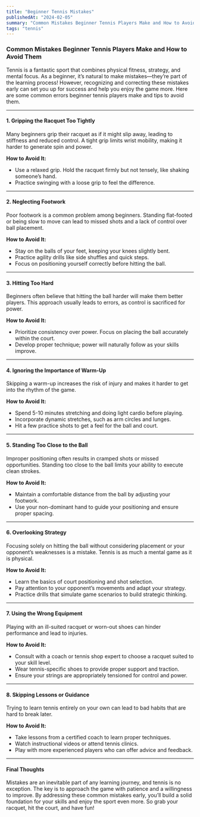 ```yaml
---
title: "Beginner Tennis Mistakes"
publishedAt: "2024-02-05"
summary: "Common Mistakes Beginner Tennis Players Make and How to Avoid Them"
tags: "tennis"
---
```


### Common Mistakes Beginner Tennis Players Make and How to Avoid Them

Tennis is a fantastic sport that combines physical fitness, strategy, and mental focus. As a beginner, it’s natural to make mistakes—they’re part of the learning process! However, recognizing and correcting these mistakes early can set you up for success and help you enjoy the game more. Here are some common errors beginner tennis players make and tips to avoid them.

---

#### 1. **Gripping the Racquet Too Tightly**

Many beginners grip their racquet as if it might slip away, leading to stiffness and reduced control. A tight grip limits wrist mobility, making it harder to generate spin and power.

**How to Avoid It:**
- Use a relaxed grip. Hold the racquet firmly but not tensely, like shaking someone’s hand.
- Practice swinging with a loose grip to feel the difference.

---

#### 2. **Neglecting Footwork**

Poor footwork is a common problem among beginners. Standing flat-footed or being slow to move can lead to missed shots and a lack of control over ball placement.

**How to Avoid It:**
- Stay on the balls of your feet, keeping your knees slightly bent.
- Practice agility drills like side shuffles and quick steps.
- Focus on positioning yourself correctly before hitting the ball.

---

#### 3. **Hitting Too Hard**

Beginners often believe that hitting the ball harder will make them better players. This approach usually leads to errors, as control is sacrificed for power.

**How to Avoid It:**
- Prioritize consistency over power. Focus on placing the ball accurately within the court.
- Develop proper technique; power will naturally follow as your skills improve.

---

#### 4. **Ignoring the Importance of Warm-Up**

Skipping a warm-up increases the risk of injury and makes it harder to get into the rhythm of the game.

**How to Avoid It:**
- Spend 5-10 minutes stretching and doing light cardio before playing.
- Incorporate dynamic stretches, such as arm circles and lunges.
- Hit a few practice shots to get a feel for the ball and court.

---

#### 5. **Standing Too Close to the Ball**

Improper positioning often results in cramped shots or missed opportunities. Standing too close to the ball limits your ability to execute clean strokes.

**How to Avoid It:**
- Maintain a comfortable distance from the ball by adjusting your footwork.
- Use your non-dominant hand to guide your positioning and ensure proper spacing.

---

#### 6. **Overlooking Strategy**

Focusing solely on hitting the ball without considering placement or your opponent’s weaknesses is a mistake. Tennis is as much a mental game as it is physical.

**How to Avoid It:**
- Learn the basics of court positioning and shot selection.
- Pay attention to your opponent’s movements and adapt your strategy.
- Practice drills that simulate game scenarios to build strategic thinking.

---

#### 7. **Using the Wrong Equipment**

Playing with an ill-suited racquet or worn-out shoes can hinder performance and lead to injuries.

**How to Avoid It:**
- Consult with a coach or tennis shop expert to choose a racquet suited to your skill level.
- Wear tennis-specific shoes to provide proper support and traction.
- Ensure your strings are appropriately tensioned for control and power.

---

#### 8. **Skipping Lessons or Guidance**

Trying to learn tennis entirely on your own can lead to bad habits that are hard to break later.

**How to Avoid It:**
- Take lessons from a certified coach to learn proper techniques.
- Watch instructional videos or attend tennis clinics.
- Play with more experienced players who can offer advice and feedback.

---

#### Final Thoughts

Mistakes are an inevitable part of any learning journey, and tennis is no exception. The key is to approach the game with patience and a willingness to improve. By addressing these common mistakes early, you’ll build a solid foundation for your skills and enjoy the sport even more. So grab your racquet, hit the court, and have fun!

